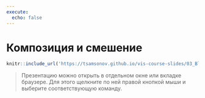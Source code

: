 ```yaml
---
execute:
  echo: false
---
```


# Композиция и смешение

```r
knitr::include_url('https://tsamsonov.github.io/vis-course-slides/03_Blending.html#1', height = '500px')
```

> Презентацию можно открыть в отдельном окне или вкладке браузере. Для этого щелкните по ней правой кнопкой мыши и выберите соответствующую команду.